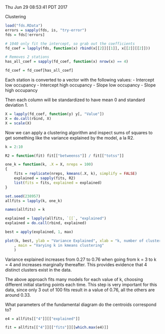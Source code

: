 Thu Jun 29 08:53:41 PDT 2017

Clustering

```R

load("fds.RData")
errors = sapply(fds, is, "try-error")
fds = fds[!errors]

# 1040 only fit the intercept, so grab out the coefficients
fd_coef = lapply(fds, function(x) rbind(x[[2]][[1]], x[[2]][[2]]))

# Removes 2 stations
has_all_coef = sapply(fd_coef, function(x) nrow(x) == 4)

fd_coef = fd_coef[has_all_coef]

```

Each station is converted to a vector with the following values:
- Intercept low occupancy
- Intercept high occupancy
- Slope low occupancy
- Slope high occupancy

Then each column will be standardized to have mean 0 and standard deviation
1.


```R
X = lapply(fd_coef, function(y) y[, "Value"])
X = do.call(rbind, X)
X = scale(X)
```

Now we can apply a clustering algorithm and inspect sums of squares to get
something like the variance explained by the model, a la R2.


```R

k = 2:10

R2 = function(fit) fit[["betweenss"]] / fit[["totss"]]

one_k = function(k, .X = X, nreps = 100)
{
    fits = replicate(nreps, kmeans(.X, k), simplify = FALSE)
    explained = sapply(fits, R2)
    list(fits = fits, explained = explained)
}

set.seed(238957)
allfits = lapply(k, one_k)

names(allfits) = k

explained = lapply(allfits, `[[`, "explained")
explained = do.call(rbind, explained)

best = apply(explained, 1, max)

plot(k, best, ylab = "Variance Explained", xlab = "k, number of clusters"
    , main = "Varying k in kmeans clustering"
    )

```

Variance explained increases from 0.27 to 0.76 when going from k = 3 to
k = 4 and increases marginally thereafter. This provides evidence that
4 distinct clusters exist in the data. 

The above approach fits many models for each value of k, choosing different
initial starting points each time. This step is very important for this
data, since only 3 out of 100 fits result in a value of 0.76, all the
others are around 0.33.

What parameters of the fundamental diagram do the centroids correspond to?

```R

e4 = allfits[["4"]][["explained"]]

fit = allfits[["4"]][["fits"]][[which.max(e4)]]


```
